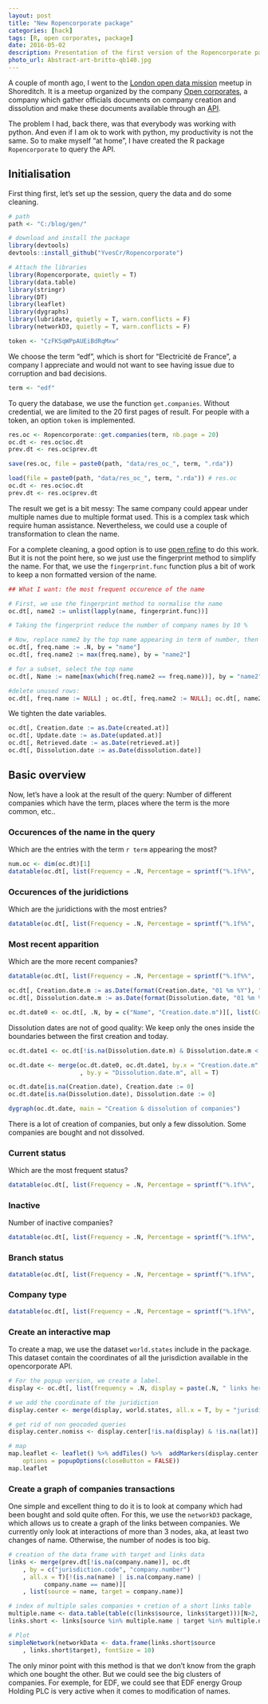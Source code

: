 ```yaml
---
layout: post
title: "New Ropencorporate package"
categories: [hack]
tags: [R, open corporates, package]
date: 2016-05-02
description: Presentation of the first version of the Ropencorporate package
photo_url: Abstract-art-britto-qb140.jpg
---
```


A couple of month ago, I went to the [London open data mission](http://www.meetup.com/fr-FR/London-Open-Data-Missions/) meetup in Shoreditch. It is a meetup organized by the company [Open corporates](https://opencorporates.com/), a company which gather officials documents on company creation and dissolution and make these documents available through an [API](http://api.opencorporates.com/).

The problem I had, back there, was that everybody was working with python. And even if I am ok to work with python, my productivity is not the same. So to make myself "at home", I have created the R package `Ropencorporate` to query the API.

## Initialisation

First thing first, let's set up the session, query the data and do some cleaning.

```r
# path
path <- "C:/blog/gen/"
```

```r
# download and install the package
library(devtools)
devtools::install_github("YvesCr/Ropencorporate")
```

```r
# Attach the libraries
library(Ropencorporate, quietly = T)
library(data.table)
library(stringr)
library(DT)
library(leaflet)
library(dygraphs)
library(lubridate, quietly = T, warn.conflicts = F)
library(networkD3, quietly = T, warn.conflicts = F)
```

```r
token <- "CzFKSqWPpAUEiBdRqMxw"
```

We choose the term "edf", which is short for "Electricité de France", a company I appreciate and would not want to see having issue due to corruption and bad decisions.

```r
term <- "edf"
```

To query the database, we use the function `get.companies`. Without credential, we are limited to the 20 first pages of result. For people with a token, an option `token` is implemented.

```r
res.oc <- Ropencorporate::get.companies(term, nb.page = 20)
oc.dt <- res.oc$oc.dt
prev.dt <- res.oc$prev.dt
```

```r
save(res.oc, file = paste0(path, "data/res_oc_", term, ".rda"))
```

```r
load(file = paste0(path, "data/res_oc_", term, ".rda")) # res.oc
oc.dt <- res.oc$oc.dt
prev.dt <- res.oc$prev.dt
```

The result we get is a bit messy: The same company could appear under multiple names due to multiple format used. This is a complex task which require human assistance. Nevertheless, we could use a couple of transformation to clean the name.

For a complete cleaning, a good option is to use [open refine](https://github.com/OpenRefine/OpenRefine/wiki/Clustering-In-Depth) to do this work.
But it is not the point here, so we just use the fingerprint method to simplify the name. For that, we use the `fingerprint.func` function plus a bit of work to keep a non formatted version of the name. 

```r
## What I want: the most frequent occurence of the name

# First, we use the fingerprint method to normalise the name
oc.dt[, name2 := unlist(lapply(name, fingerprint.func))]

# Taking the fingerprint reduce the number of company names by 10 %

# Now, replace name2 by the top name appearing in term of number, then by the first appearing.
oc.dt[, freq.name := .N, by = "name"]
oc.dt[, freq.name2 := max(freq.name), by = "name2"]

# for a subset, select the top name
oc.dt[, Name := name[max(which(freq.name2 == freq.name))], by = "name2"]

#delete unused rows:
oc.dt[, freq.name := NULL] ; oc.dt[, freq.name2 := NULL]; oc.dt[, name2 := NULL]

```

We tighten the date variables.

```r
oc.dt[, Creation.date := as.Date(created.at)]
oc.dt[, Update.date := as.Date(updated.at)]
oc.dt[, Retrieved.date := as.Date(retrieved.at)]
oc.dt[, Dissolution.date := as.Date(dissolution.date)]
```

## Basic overview

Now, let's have a look at the result of the query:
Number of different companies which have the term, places where the term is the more common, etc..

### Occurences of the name in the query

Which are the entries with the term `r term` appearing the most?

```r
num.oc <- dim(oc.dt)[1]
datatable(oc.dt[, list(Frequency = .N, Percentage = sprintf("%.1f%%", .N / num.oc * 100)), by = "Name"][order(Frequency, decreasing = T)], options = list(pageLength = 10))
```

### Occurences of the juridictions

Which are the juridictions with the most entries?

```r
datatable(oc.dt[, list(Frequency = .N, Percentage = sprintf("%.1f%%", .N / num.oc * 100)), by = "jurisdiction.code"][order(Frequency, decreasing = T)], options = list(pageLength = 10))
```

### Most recent apparition

Which are the more recent companies?

```r
datatable(oc.dt[, list(Frequency = .N, Percentage = sprintf("%.1f%%", .N / num.oc * 100)), by = c("Creation.date", "Name")][order(Creation.date, decreasing = T)], options = list(pageLength = 10))

oc.dt[, Creation.date.m := as.Date(format(Creation.date, "01 %m %Y"), "%d %m %Y")]
oc.dt[, Dissolution.date.m := as.Date(format(Dissolution.date, "01 %m %Y"), "%d %m %Y")]

oc.dt.date0 <- oc.dt[, .N, by = c("Name", "Creation.date.m")][, list(Creation.date = .N), by = c("Creation.date.m")]
```

Dissolution dates are not of good quality: We keep only the ones inside the boundaries between the first creation and today.

```r
oc.dt.date1 <- oc.dt[!is.na(Dissolution.date.m) & Dissolution.date.m < Sys.Date() & Dissolution.date.m >=  min(oc.dt.date0[, Creation.date.m]), .N, by = c("Name", "Dissolution.date.m")][, list(Dissolution.date = .N), by = c("Dissolution.date.m")]

oc.dt.date <- merge(oc.dt.date0, oc.dt.date1, by.x = "Creation.date.m"
                    , by.y = "Dissolution.date.m", all = T)

oc.dt.date[is.na(Creation.date), Creation.date := 0]
oc.dt.date[is.na(Dissolution.date), Dissolution.date := 0] 

dygraph(oc.dt.date, main = "Creation & dissolution of companies")
```

There is a lot of creation of companies, but only a few dissolution. Some companies are bought and not dissolved.

### Current status

Which are the most frequent status?

```r
datatable(oc.dt[, list(Frequency = .N, Percentage = sprintf("%.1f%%", .N / num.oc * 100)), by = "current.status"][order(Frequency, decreasing = T)], options = list(pageLength = 10))
```

### Inactive

Number of inactive companies?

```r
datatable(oc.dt[, list(Frequency = .N, Percentage = sprintf("%.1f%%", .N / num.oc * 100)), by = "inactive"][order(Frequency, decreasing = T)], options = list(pageLength = 10))
```

### Branch status

```r
datatable(oc.dt[, list(Frequency = .N, Percentage = sprintf("%.1f%%", .N / num.oc * 100)), by = c("branch.status")][order(Frequency, decreasing = T)], options = list(pageLength = 10))
```

### Company type

```r
datatable(oc.dt[, list(Frequency = .N, Percentage = sprintf("%.1f%%", .N / num.oc * 100)), by = "company.type"][order(Frequency, decreasing = T)], options = list(pageLength = 10))
```

### Create an interactive map

To create a map, we use the dataset `world.states` include in the package. This dataset contain the coordinates of all the jurisdiction available in the opencorporate API.

```r
# For the popup version, we create a label.
display <- oc.dt[, list(frequency = .N, display = paste(.N, " links here:\n <a href='", paste0(opencorporates.url, "'>", Name, collapse = "</a>\n"), "</a>\n")), by = "jurisdiction.code"]

# we add the coordinate of the juridiction
display.center <- merge(display, world.states, all.x = T, by = "jurisdiction.code")

# get rid of non geocoded queries
display.center.nomiss <- display.center[!is.na(display) & !is.na(lat)]

# map
map.leaflet <- leaflet() %>% addTiles() %>%  addMarkers(display.center.nomiss$lng, display.center.nomiss$lat, display.center.nomiss$display,
    options = popupOptions(closeButton = FALSE))
map.leaflet
```

### Create a graph of companies transactions

One simple and excellent thing to do it is to look at company which had been bought and sold quite often. For this, we use the `networkD3` package, which allows us to create a graph of the links between companies.
We currently only look at interactions of more than 3 nodes, aka, at least two changes of name. Otherwise, the number of nodes is too big.

```r
# creation of the data frame with target and links data
links <- merge(prev.dt[!is.na(company.name)], oc.dt
    , by = c("jurisdiction.code", "company.number")
    , all.x = T)[!(is.na(name) | is.na(company.name) |
          company.name == name)][
    , list(source = name, target = company.name)]

# index of multiple sales companies + cretion of a short links table
multiple.name <- data.table(table(c(links$source, links$target)))[N>2, as.character(V1)]
links.short <- links[source %in% multiple.name | target %in% multiple.name]

# Plot
simpleNetwork(networkData <- data.frame(links.short$source
    , links.short$target), fontSize = 10)
```

The only minor point with this method is that we don't know from the graph which one bought the other. But we could see the big clusters of companies. For exemple, for EDF, we could see that EDF energy Group Holding PLC is very active when it comes to modification of names.
